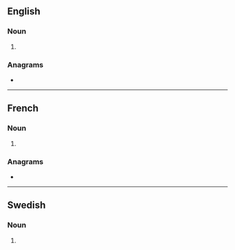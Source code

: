 {{also|Tians}}
==English==

===Noun===
{{head|en|noun plural form}}

# {{plural of|tian|lang=en}}

===Anagrams===
* {{anagrams|en|Saint|Santi|Sinta|antis|insta-|saint|sat in|satin|stain|stian|tisan}}

----

==French==

===Noun===
{{head|fr|noun plural form|g=m}}

# {{plural of|tian|lang=fr}}

===Anagrams===
* {{l|fr|saint}}

----

==Swedish==

===Noun===
{{head|sv|noun form}}

# {{sv-noun-form-def-gen|tia}}
